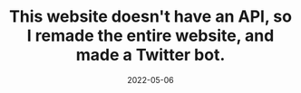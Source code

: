 ---
title: This website doesn't have an API, so I remade the entire website, and made a Twitter bot.
description: The poet this twitter bot i had earlier, had several issues, like being too expensive to host, and not being able to use reliably. It was time to change this.
date: 2022-05-06
categories: ['twitter', 'bot']
ogImage: ./og-image.webp
external : 'https://dev.to/dhravya/this-website-doesnt-have-an-api-so-i-made-my-own-with-extra-features-3fd6'
---